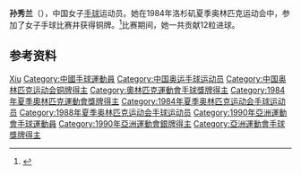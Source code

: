 {{Otheruses|孙秀兰}}
{{Infobox sportsperson
| name           = 孙秀兰
|show-medals=yes
|medaltemplates={{MedalSport | 女子[[手球|手球]]}}
{{MedalCountry | {{CHN}} }}
{{MedalCompetition|[[奥林匹克运动会|奥林匹克运动会]]}}
{{MedalBronze| [[1984年夏季奥林匹克运动会|1984年 洛杉矶]] | [[1984年夏季奥林匹克运动会手球比赛|女子手球]]}}
}}

'''孙秀兰'''（{{bd|1961年|3月27日|}}），中国女子[[手球|手球]]运动员。她在1984年洛杉矶夏季奥林匹克运动会中，参加了女子手球比赛并获得铜牌。<ref>{{Cite web |url=http://www.databaseolympics.com/players/playerpage.htm?ilkid=SUNXIU01 |title=profile |access-date=2017-04-09 |archive-date=2007-09-29 |archive-url=https://web.archive.org/web/20070929170642/http://www.databaseolympics.com/players/playerpage.htm?ilkid=SUNXIU01 |dead-url=no }}</ref>比赛期间，她一共贡献12粒进球。

== 参考资料 ==
{{Reflist}}

{{1984年夏季奥运会中国国家女子手球队}}
{{1988年夏季奥运会中国国家女子手球队}}

{{Authority control}}
{{DEFAULTSORT:Sun Xiulan}}
[[Category:孙姓|Xiu]]
[[Category:中國手球運動員|Category:中國手球運動員]]
[[Category:中国奥运手球运动员|Category:中国奥运手球运动员]]
[[Category:中国奥林匹克运动会铜牌得主|Category:中国奥林匹克运动会铜牌得主]]
[[Category:奧林匹克運動會手球獎牌得主|Category:奧林匹克運動會手球獎牌得主]]
[[Category:1984年夏季奧林匹克運動會獎牌得主|Category:1984年夏季奧林匹克運動會獎牌得主]]
[[Category:1984年夏季奥林匹克运动会手球运动员|Category:1984年夏季奥林匹克运动会手球运动员]]
[[Category:1988年夏季奥林匹克运动会手球运动员|Category:1988年夏季奥林匹克运动会手球运动员]]
[[Category:1990年亞洲運動會手球運動員|Category:1990年亞洲運動會手球運動員]]
[[Category:1990年亞洲運動會銀牌得主|Category:1990年亞洲運動會銀牌得主]]
[[Category:亞洲運動會手球獎牌得主|Category:亞洲運動會手球獎牌得主]]